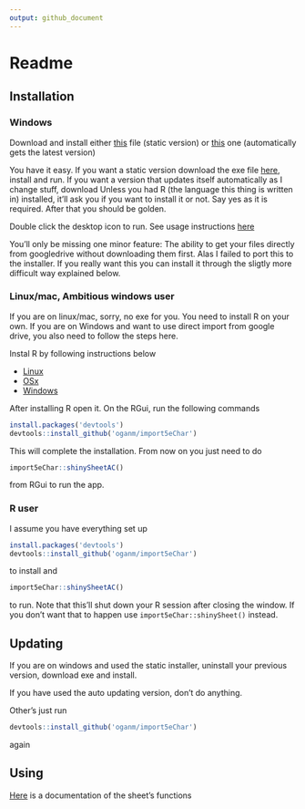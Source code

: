 ```yaml
---
output: github_document
---
```


# Readme

## Installation

### Windows

Download and install either [this](https://github.com/oganm/5eInteractiveSheet/raw/master/sheet/RInno_installer/setup_5eInteractiveSheet.exe) file (static version) or [this](https://github.com/oganm/5eInteractiveSheet/raw/master/sheetCI/RInno_installer/setup_import5eChar.exe) one (automatically gets the latest version)

You have it easy. If you want a static version download the exe file
[here](https://github.com/oganm/5eInteractiveSheet/raw/master/sheet/RInno_installer/setup_5eInteractiveSheet.exe), install and run. If you want a version that updates itself automatically as I change stuff, download 
Unless you had R (the language this thing is written in) installed, it'll ask
you if you want to install it or not. Say yes as it is required. After that you
should be golden.

Double click the desktop icon to run. See usage instructions [here](https://github.com/oganm/import5eChar/blob/master/interactiveSheetDocumentation.md)

You'll only be missing one minor feature: The ability to get your files directly
from googledrive without downloading them first. Alas I failed to port this to 
the installer. If you really want this you can install it through the sligtly 
more difficult way explained below.

### Linux/mac, Ambitious windows user

If you are on linux/mac, sorry, no exe for you. You need to install R on your own.
If you are on Windows and want to use direct import from google drive, you also
need to follow the steps here.

Instal R by following instructions below

* [Linux](https://cran.r-project.org/bin/linux/)
* [OSx](https://cran.r-project.org/bin/macosx/)
* [Windows](https://cran.r-project.org/bin/windows/base/)


After installing R open it. On the RGui, run the following commands

```r
install.packages('devtools')
devtools::install_github('oganm/import5eChar')
```

This will complete the installation. From now on you just need to do

```r
import5eChar::shinySheetAC()
```

from RGui to run the app. 

### R user

I assume you have everything set up

```r
install.packages('devtools')
devtools::install_github('oganm/import5eChar')
```
 
 to install and
 
 ```r
 import5eChar::shinySheetAC()
 ```

to run. Note that this'll shut down your R session after closing the window.
If you don't want that to happen use `import5eChar::shinySheet()` instead.


## Updating

If you are on windows and used the static installer, uninstall your previous version, download exe and install. 

If you have used the auto updating version, don't do anything.


Other's just run

```r
devtools::install_github('oganm/import5eChar')
```
again

## Using

[Here](https://github.com/oganm/import5eChar/blob/master/interactiveSheetDocumentation.md) 
is a documentation of the sheet's functions